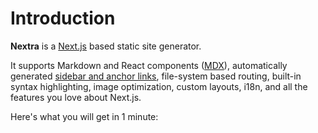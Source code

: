 
# Introduction

**Nextra** is a [Next.js](https://nextjs.org) based static site generator.

It supports Markdown and React components ([MDX](/features/mdx)), automatically
generated [sidebar and anchor links](/get-started#sidebar-and-anchor-links),
file-system based routing, built-in syntax highlighting, image optimization,
custom layouts, i18n, and all the features you love about Next.js.

Here's what you will get in 1 minute:


